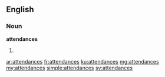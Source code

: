 ==English==

===Noun===
'''attendances'''

# {{plural of|attendance}}

[[ar:attendances]]
[[fr:attendances]]
[[ku:attendances]]
[[mg:attendances]]
[[my:attendances]]
[[simple:attendances]]
[[sv:attendances]]